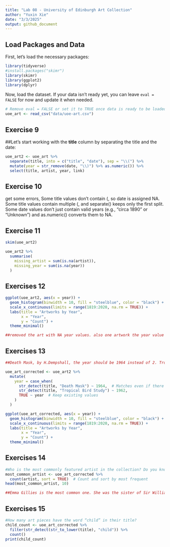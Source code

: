 ```yaml
---
title: "Lab 08 - University of Edinburgh Art Collection"
author: "Yuxin Xie"
date: "3/3/2025"
output: github_document
---
```


## Load Packages and Data  

First, let's load the necessary packages:  

```r
library(tidyverse) 
#install.packages("skimr")
library(skimr)
library(ggplot2)
library(dplyr)
```

Now, load the dataset. If your data isn't ready yet, you can leave `eval = FALSE` for now and update it when needed.  


```r
# Remove eval = FALSE or set it to TRUE once data is ready to be loaded
uoe_art <- read_csv("data/uoe-art.csv")
```

## Exercise 9

##Let's start working with the **title** column by separating the title and the date:  

```r
uoe_art2 <- uoe_art %>%
  separate(title, into = c("title", "date"), sep = "\\(") %>%
  mutate(year = str_remove(date, "\\)") %>% as.numeric()) %>%
  select(title, artist, year, link)  
```
## Exercise 10  

get some errors, Some title values don’t contain (, so date is assigned NA. 
Some title values contain multiple (, and separate() keeps only the first split.
Some date values don’t just contain valid years (e.g., "circa 1890" or "Unknown") and as.numeric() converts them to NA.

## Exercise 11  
```r
skim(uoe_art2)

uoe_art2 %>%
  summarise(
    missing_artist = sum(is.na(artist)),
    missing_year = sum(is.na(year))
  )
```

## Exercises 12
```r
ggplot(uoe_art2, aes(x = year)) +
  geom_histogram(binwidth = 10, fill = "steelblue", color = "black") +
  scale_x_continuous(limits = range(1819:2020, na.rm = TRUE)) +
  labs(title = "Artworks by Year",
       x = "Year",
       y = "Count") +
  theme_minimal()

##removed the art with NA year values. also one artwork the year value generated from last exercise is 2, not a valid year, removed this as well. 
```

## Exercises 13
```r
##Death Mask, by H.Dempshall, the year should be 1964 instead of 2. Tropical Bird Study should be 1962, etc.....

uoe_art_corrected <- uoe_art2 %>%
  mutate(
    year = case_when(
      str_detect(title, "Death Mask") ~ 1964,  # Matches even if there are extra spaces or punctuation
      str_detect(title, "Tropical Bird Study") ~ 1962,
      TRUE ~ year  # Keep existing values
    )
  )

ggplot(uoe_art_corrected, aes(x = year)) +
  geom_histogram(binwidth = 10, fill = "steelblue", color = "black") +
  scale_x_continuous(limits = range(1819:2020, na.rm = TRUE)) +
  labs(title = "Artworks by Year",
       x = "Year",
       y = "Count") +
  theme_minimal()

```

## Exercises 14
```r
#Who is the most commonly featured artist in the collection? Do you know them? Any guess as to why the university has so many pieces from them?
most_common_artist <- uoe_art_corrected %>%
  count(artist, sort = TRUE)  # Count and sort by most frequent
head(most_common_artist, 10)

##Emma Gillies is the most common one. She was the sister of Sir William Gillies, a renowned Scottish painter and former head of Edinburgh College of Art.

```

## Exercises 15
```r
#How many art pieces have the word “child” in their title? 
child_count <- uoe_art_corrected %>%
  filter(str_detect(str_to_lower(title), "child")) %>%
  count()
print(child_count)
```


